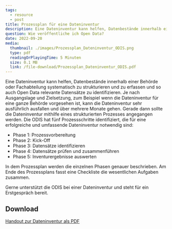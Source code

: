 ```yaml
---
tags:
  - resource
  - post
title: Prozessplan für eine Dateninventur
description: Eine Dateninventur kann helfen, Datenbestände innerhalb einer Behörde oder Fachabteilung systematisch zu strukturieren und zu erfassen und so auch Open Data relevante Datensätze zu identifizieren. Je nach Ausgangslage und Zielsetzung, zum Beispiel wenn die Dateninventur für eine ganze Behörde vorgesehen ist, kann die Dateninventur sehr ausführlich ausfallen und über mehrere Monate gehen. Gerade dann sollte die Dateninventur mithilfe eines strukturierten Prozesses angegangen werden. Die ODIS hat fünf Prozessschritte identifiziert, die für eine erfolgreiche und umfassende Dateninventur notwendig sind.
question: Wie veröffentliche ich Open Data?
date: 2022-09-20
media:
  thumbnail: ./images/Prozessplan_Dateninventur_ODIS.png
  type: pdf
  readingOrPlayingTime: 5 Minuten
  size: 0.1 MB
  link: /file-download/Prozessplan_Dateninventur_ODIS.pdf
---
```


Eine Dateninventur kann helfen, Datenbestände innerhalb einer Behörde oder Fachabteilung systematisch zu strukturieren und zu erfassen und so auch Open Data relevante Datensätze zu identifizieren. Je nach Ausgangslage und Zielsetzung, zum Beispiel wenn die Dateninventur für eine ganze Behörde vorgesehen ist, kann die Dateninventur sehr ausführlich ausfallen und über mehrere Monate gehen. Gerade dann sollte die Dateninventur mithilfe eines strukturierten Prozesses angegangen werden. Die ODIS hat fünf Prozessschritte identifiziert, die für eine erfolgreiche und umfassende Dateninventur notwendig sind:

-	Phase 1: Prozessvorbereitung
-	Phase 2: Kick-Off
-	Phase 3: Datensätze identifizieren
-	Phase 4: Datensätze prüfen und zusammenführen
-	Phase 5: Inventurergebnisse auswerten

In dem Prozessplan werden die einzelnen Phasen genauer beschrieben. Am Ende des Prozessplans fasst eine Checkliste die wesentlichen Aufgaben zusammen. 

Gerne unterstützt die ODIS bei einer Dateninventur und steht für ein Erstgespräch bereit.

<PdfEmbed
  filePath="/file-download/Prozessplan_Dateninventur_ODIS.pdf"
  downloadLinkText="Download Handout"
  mediaMetadata={frontmatter.media}
/>

## Download

[Handout zur Dateninventur als PDF](/assets/file-download/Prozessplan_Dateninventur_ODIS.pdf)
